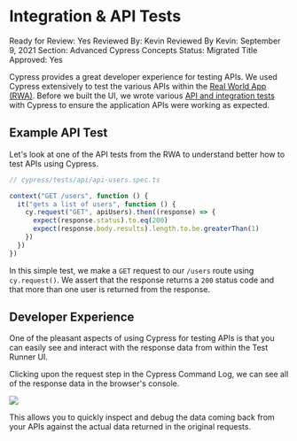 # Integration & API Tests

Ready for Review: Yes
Reviewed By: Kevin
Reviewed By Kevin: September 9, 2021
Section: Advanced Cypress Concepts
Status: Migrated
Title Approved: Yes

Cypress provides a great developer experience for testing APIs. We used Cypress extensively to test the various APIs within the [Real World App (RWA)](https://github.com/cypress-io/cypress-realworld-app). Before we built the UI, we wrote various [API and integration tests](https://github.com/cypress-io/cypress-realworld-app/tree/develop/cypress/tests/api) with Cypress to ensure the application APIs were working as expected.

## Example API Test

Let's look at one of the API tests from the RWA to understand better how to test APIs using Cypress.

```js
// cypress/tests/api/api-users.spec.ts

context("GET /users", function () {
  it("gets a list of users", function () {
    cy.request("GET", apiUsers).then((response) => {
      expect(response.status).to.eq(200)
      expect(response.body.results).length.to.be.greaterThan(1)
    })
  })
})
```

In this simple test, we make a `GET` request to our `/users` route using `cy.request()`. We assert that the response returns a `200` status code and that more than one user is returned from the response.

## Developer Experience

One of the pleasant aspects of using Cypress for testing APIs is that you can easily see and interact with the response data from within the Test Runner UI.

Clicking upon the request step in the Cypress Command Log, we can see all of the response data in the browser's console.

![](/images/advanced-cypress-concepts/integration-and-api-tests/Screen_Shot_2021-09-01_at_9.20.04_AM.png)

This allows you to quickly inspect and debug the data coming back from your APIs against the actual data returned in the original requests.
